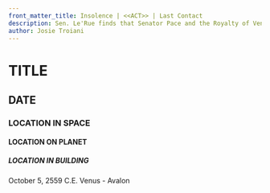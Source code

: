 ```yaml
---
front_matter_title: Insolence | <<ACT>> | Last Contact
description: Sen. Le'Rue finds that Senator Pace and the Royalty of Venus and Mars was going around his back
author: Josie Troiani
---
```

# TITLE

## DATE

### LOCATION IN SPACE

#### LOCATION ON PLANET

##### LOCATION IN BUILDING

October 5, 2559 C.E.
Venus - Avalon
